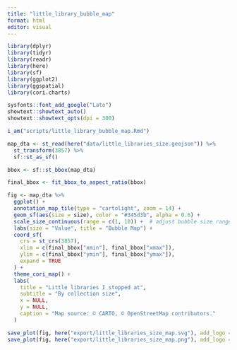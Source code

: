 ```yaml
---
title: "little_library_bubble_map"
format: html
editor: visual
---
```


```r

library(dplyr)
library(tidyr)
library(readr)
library(here)
library(sf)
library(ggplot2)
library(ggspatial)
library(cori.charts)

sysfonts::font_add_google("Lato")
showtext::showtext_auto()
showtext::showtext_opts(dpi = 300)

i_am("scripts/little_library_bubble_map.Rmd")

```

```r

map_dta <- st_read(here("data/little_libraries_size.geojson")) %>%
  st_transform(3857) %>%
  sf::st_as_sf()

```

```r

bbox <- sf::st_bbox(map_dta)

final_bbox <- fit_bbox_to_aspect_ratio(bbox)

fig <- map_dta %>%
  ggplot() +
  annotation_map_tile(type = "cartolight", zoom = 14) +
  geom_sf(aes(size = size), color = "#345d3b", alpha = 0.6) +
  scale_size_continuous(range = c(1, 10)) +  # adjust bubble size range
  labs(size = "Value", title = "Bubble Map") +
  coord_sf(
    crs = st_crs(3857),
    xlim = c(final_bbox["xmin"], final_bbox["xmax"]),
    ylim = c(final_bbox["ymin"], final_bbox["ymax"]),
    expand = TRUE
  ) +
  theme_cori_map() +
  labs(
    title = "Little libraries I stopped at",
    subtitle = "By collection size",
    x = NULL,
    y = NULL,
    caption = "Map source: © CARTO, © OpenStreetMap contributors."
  )

save_plot(fig, here("export/little_libraries_size_map.svg"), add_logo = FALSE, chart_height = 7)
save_plot(fig, here("export/little_libraries_size_map.png"), add_logo = FALSE, chart_height = 7)

```
